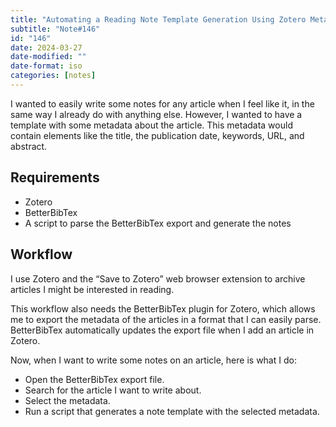 ```yaml
---
title: "Automating a Reading Note Template Generation Using Zotero Metadata"
subtitle: "Note#146"
id: "146"
date: 2024-03-27
date-modified: ""
date-format: iso
categories: [notes]
---
```

I wanted to easily write some notes for any article when I feel like it, in the same way I already do with anything else. However, I wanted to have a template with some metadata about the article. This metadata would contain elements like the title, the publication date, keywords, URL, and abstract.

## Requirements

* Zotero
* BetterBibTex
* A script to parse the BetterBibTex export and generate the notes

## Workflow

I use Zotero and the "Save to Zotero" web browser extension to archive articles I might be interested in reading.

This workflow also needs the BetterBibTex plugin for Zotero, which allows me to export the metadata of the articles in a format that I can easily parse. BetterBibTex automatically updates the export file when I add an article in Zotero.

Now, when I want to write some notes on an article, here is what I do:

* Open the BetterBibTex export file.
* Search for the article I want to write about.
* Select the metadata.
* Run a script that generates a note template with the selected metadata.
